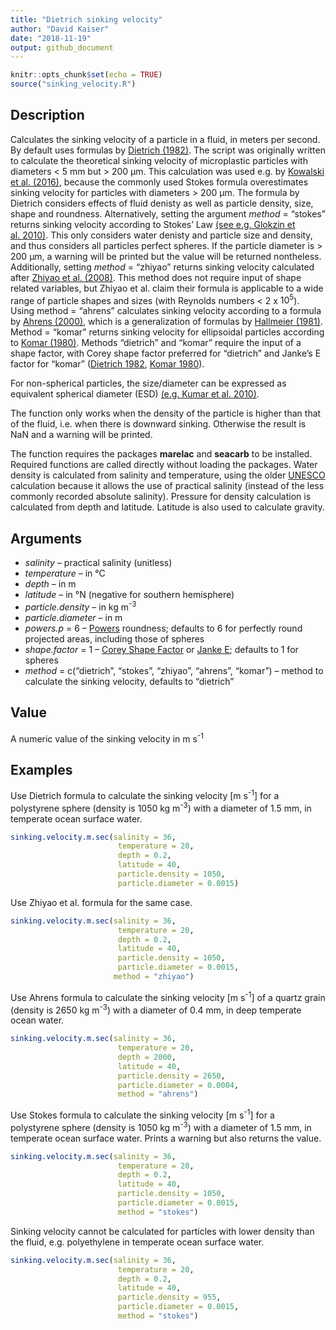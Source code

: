 ```yaml
---
title: "Dietrich sinking velocity"
author: "David Kaiser"
date: "2018-11-19"
output: github_document
---
```


```r
knitr::opts_chunk$set(echo = TRUE)
source("sinking_velocity.R")
```

## Description


Calculates the sinking velocity of a particle in a fluid, in meters per second. By default uses formulas by [Dietrich (1982)](http://onlinelibrary.wiley.com/doi/10.1029/WR018i006p01615/abstract). The script was originally written to calculate the theoretical sinking velocity of microplastic particles with diameters < 5 mm but > 200 µm. This calculation was used e.g. by [Kowalski et al. (2016)](https://www.sciencedirect.com/science/article/pii/S0025326X16303848), because the commonly used Stokes formula overestimates sinking velocity for particles with diameters > 200 µm. The formula by Dietrich considers effects of fluid denisty as well as particle density, size, shape and roundness. Alternatively, setting the argument *method* = "stokes" returns sinking velocity according to Stokes' Law [(see e.g. Glokzin et al. 2010)](https://www.sciencedirect.com/science/article/pii/S0304420314000097). This only considers water denisty and particle size and density, and thus considers all particles perfect spheres. If the particle diameter is > 200 µm, a warning will be printed but the value will be returned nontheless. Additionally, setting *method* = "zhiyao" returns sinking velocity calculated after [Zhiyao et al. (2008)](https://www.sciencedirect.com/science/article/pii/S167423701530017X). This method does not require input of shape related variables, but Zhiyao et al. claim their formula is applicable to a wide range of particle shapes and sizes (with Reynolds numbers < 2 x $10^5$). Using method = "ahrens" calculates sinking velocity according to a formula by [Ahrens (2000)](https://ascelibrary.org/doi/pdf/10.1061/(ASCE)0733-950X(2000)126%3A2(99)), which is a generalization of formulas by [Hallmeier (1981)](https://onlinelibrary.wiley.com/doi/abs/10.1111/j.1365-3091.1981.tb01948.x). Method = "komar" returns sinking velocity for ellipsoidal particles according to [Komar (1980)](http://www.journals.uchicago.edu/doi/10.1086/628510). Methods "dietrich" and "komar" require the input of a shape factor, with Corey shape factor preferred for "dietrich" and Janke's E factor for "komar" ([Dietrich 1982](http://onlinelibrary.wiley.com/doi/10.1029/WR018i006p01615/abstract), [Komar 1980](http://www.journals.uchicago.edu/doi/10.1086/628510)).

For non-spherical particles, the size/diameter can be expressed as equivalent spherical diameter (ESD) [(e.g. Kumar et al. 2010)](https://www.sciencedirect.com/science/article/pii/S0278434310003134).

The function only works when the density of the particle is higher than that of the fluid, i.e. when there is downward sinking. Otherwise the result is NaN and a warning will be printed.

The function requires the packages **marelac** and **seacarb** to be installed. Required functions are called directly without loading the packages. Water density is calculated from salinity and temperature, using the older [UNESCO](http://unesdoc.unesco.org/images/0005/000598/059832EB.pdf) calculation because it allows the use of practical salinity (instead of the less commonly recorded absolute salinity). Pressure for density calculation is calculated from depth and latitude. Latitude is also used to calculate gravity.

## Arguments

* *salinity* -- practical salinity (unitless)
* *temperature* -- in °C
* *depth* -- in m
* *latitude* -- in °N (negative for southern hemisphere)
* *particle.density* -- in kg m^-3^
* *particle.diameter* -- in m
* *powers.p* = 6 -- [Powers](https://pubs.geoscienceworld.org/sepm/jsedres/article-abstract/23/2/117/112811/a-new-roundness-scale-for-sedimentary-particles?redirectedFrom=fulltext) roundness; defaults to 6 for perfectly round projected areas, including those of spheres
* *shape.factor* = 1 -- [Corey Shape Factor](https://www.researchgate.net/publication/252625134_Settling_Velocities_of_Circular_Cylinders_at_Low_Reynolds_Numbers) or [Janke E](http://www.journals.uchicago.edu/doi/10.1086/628510); defaults to 1 for spheres
* *method* = c("dietrich", "stokes", "zhiyao", "ahrens", "komar") -- method to calculate the sinking velocity, defaults to "dietrich"

## Value

A numeric value of the sinking velocity in m s^-1^

## Examples

Use Dietrich formula to calculate the sinking velocity [m s^-1^] for a polystyrene sphere (density is 1050 kg m^-3^) with a diameter of 1.5 mm, in temperate ocean surface water.

```r
sinking.velocity.m.sec(salinity = 36, 
                        temperature = 20, 
                        depth = 0.2, 
                        latitude = 40, 
                        particle.density = 1050, 
                        particle.diameter = 0.0015)
```

Use Zhiyao et al. formula for the same case.

```r
sinking.velocity.m.sec(salinity = 36, 
                        temperature = 20, 
                        depth = 0.2, 
                        latitude = 40, 
                        particle.density = 1050, 
                        particle.diameter = 0.0015,
                       method = "zhiyao")
```

Use Ahrens formula to calculate the sinking velocity [m s^-1^] of a quartz grain (density is 2650 kg m^-3^) with a diameter of 0.4 mm, in deep temperate ocean water.

```r
sinking.velocity.m.sec(salinity = 36, 
                        temperature = 20, 
                        depth = 2000, 
                        latitude = 40, 
                        particle.density = 2650, 
                        particle.diameter = 0.0004,
                        method = "ahrens")
```

Use Stokes  formula to calculate the sinking velocity [m s^-1^] for a polystyrene sphere (density is 1050 kg m^-3^) with a diameter of 1.5 mm, in temperate ocean surface water. Prints a warning but also returns the value.

```r
sinking.velocity.m.sec(salinity = 36, 
                        temperature = 20, 
                        depth = 0.2, 
                        latitude = 40, 
                        particle.density = 1050, 
                        particle.diameter = 0.0015,
                        method = "stokes")
```

Sinking velocity cannot be calculated for particles with lower density than the fluid, e.g. polyethylene in temperate ocean surface water.

```r
sinking.velocity.m.sec(salinity = 36, 
                        temperature = 20, 
                        depth = 0.2, 
                        latitude = 40, 
                        particle.density = 955, 
                        particle.diameter = 0.0015,
                        method = "stokes")
```
